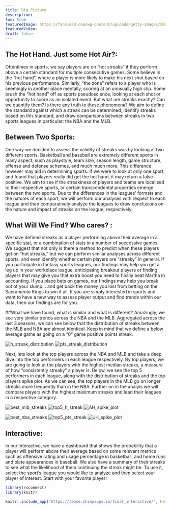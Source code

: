 ```yaml
---
title: Big Picture
description:
toc: true
featuredImage: https://fansided.com/wp-content/uploads/getty-images/2018/08/489676914.jpeg
featuredVideo:
draft: false
---
```




## The Hot Hand. Just some Hot Air?: 

Oftentimes in sports, we say players are on “hot streaks” if they perform above a certain standard for multiple consecutive games. Some believe in the "hot hand", where a player is more likely to make his next shot based on his previous performance. Similarly, "the zone" refers to a player who is seemingly in another place mentally, scoring at an unusually high clip. Some brush the "hot hand" off as sports pseudoscience, looking at each shot or opportunity to score as an isolated event. But what are streaks exactly? Can we quantify them? Is there any truth to these phenomena? We aim to define the standard against which a streak can be determined, identify streaks based on this standard, and draw comparisons between streaks in two sports leagues in particular: the NBA and the MLB. 

## Between Two Sports:

One way we decided to assess the validity of streaks was by looking at two different sports. Basketball and baseball are extremely different sports in many aspect, such as playstyle, team size, season length, game structure, offense and defense schemes, and much much more. This difference however may aid in determining sports. If we were to look at only one sport, and found that players really did get the hot hand, it may return a false-positive. We aim to see if the streakiness of players and teams are localized to their respective sports, or certain transcendental properties emerge between the two sports. Due to the differences in the leagues’ formats and the natures of each sport, we will perform our analyses with respect to each league and then comparatively analyze the leagues to draw conclusions on the nature and impact of streaks on the league, respectively. 

## What Will We Find? Who cares? :

We have defined streaks as a player performing above their average in a specific stat, or a combination of stats in a number of successive games. We suggest that not only is there a method to predict when these players get on “hot streaks,” but we can perform similar analyses across different sports, and even identify whether certain players are “streaky” in general. If you participate in fantasy sports leagues, our findings may help you get a leg up in your workplace league, anticipating breakout players or finding players that may give you that extra boost you need to finally beat Martha in accounting. If you place bets on games, our findings may help you break out of your slump... and get back the money you lost from betting on the Sacramento Kings to win it all. If you are simply interested in sports and want to have a new way to assess player output and find trends within our data, then our findings are for you. 


##What we have found, what is similar and what is different?
Amazingly, we see very similar trends across the NBA and the MLB. Aggregated across the last 3 seasons, we can see below that the distribution of streaks between the MLB and NBA are almost identical. Keep in mind that we define a below average game as going on a "0" game positive points streak. 

![h_streak_distribution](/segmented_plots/h_streak_distribution.png)
![pts_streak_distribution](/segmented_plots/pts_streak_distribution.png)

Next, lets look at the top players across the NBA and MLB and take a deep dive into the top performers in each league respectively. By top players, we are going to look at the players with the highest median streaks, a measure of how "consistently streaky" a player is. Below, we see the top 5 performers in each league, along with the distribution of streaks and the top players spike plot. As we can see, the top players in the MLB go on longer streaks more frequently than in the NBA. 
Further on in the analyis we will compare players with the highest maximum streaks and lead their leagues in a respective category. 

![best_mlb_streaks](/segmented_plots/best_MLB_streaks.png)
![top5_h_streak](/segmented_plots/top5_h_streak.png)
![AH_spike_plot](/segmented_plots/AH_spike_plot.png)

![best_nba_streaks](/segmented_plots/best_PRA_streaks.png)
![top5_pts_streak](/segmented_plots/top5_pts_streak.png)
![JH_spike_plot](/segmented_plots/JH_spike_plot.png)

## Interactive:
In our interactive, we have a dashboard that shows the probability that a player will perform above their average based on some relevant metrics such as offensive rating and usage percentage in basketball, and home runs and plate appearances in baseball. We also have a summary of their streaks to see what the likelihood of them continuing the streak might be. To use it, select the sport's league you would like to analyze and then select your player of interest. Start with your favorite player!


```r
library(rsconnect)
library(knitr)

knitr::include_app("https://leose.shinyapps.io/final_interactive/", height = "600px")

```
